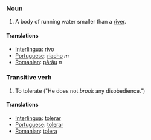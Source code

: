 ===Noun===
# A body of running water smaller than a [[river]].

==== Translations ====
*[[Interlingua]]: [[rivo]]
*[[Portuguese]]: [[riacho]] ''m''
*[[Romanian]]: [[pârâu]] ''n''

===Transitive verb===
# To tolerate ("He does not ''brook'' any disobedience.")

==== Translations ====
*[[Interlingua]]: [[tolerar]]
*[[Portuguese]]: [[tolerar]]
*[[Romanian]]: [[tolera]]